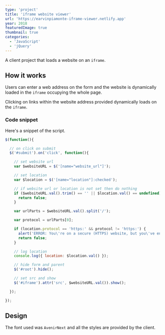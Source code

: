 ```yaml
---
type: 'project'
title: 'iframe website viewer'
url: 'https://earvinpiamonte-iframe-viewer.netlify.app'
year: 2018
featuredImage: true
thumbnail: true
categories:
  - 'JavaScript'
  - 'jQuery'
---
```


A client project that loads a website on an `iframe`.

## How it works

Users can enter a web address on the form and the website is dynamically loaded in the `iframe` occupying the whole page.

Clicking on links within the website address provided dynamically loads on the `iframe`.

### Code snippet

Here's a snippet of the script.

```js:script.js
$(function(){

  // on click on submit
  $('#submit').on('click', function(){

    // set website url
    var $websiteURL = $('[name="website_url"]');

    // set location
    var $location = $('[name="location"]:checked');

    // if website url or location is not set then do nothing
    if ($websiteURL.val().trim() == '' || $location.val() == undefined) {
      return false;
    }

    var urlParts = $websiteURL.val().split('/');

    var protocol = urlParts[0];

    if (location.protocol == 'https:' && protocol != 'https:') {
      alert('ERROR: You\'re on a secure (HTTPS) website, but you\'ve entered a non-secure site.');
      return false;
    }

    // log location
    console.log({ location: $location.val() });

    // hide form and parent
    $('#root').hide();

    // set src and show
    $('#iframe').attr('src', $websiteURL.val()).show();

  });

});

```

## Design

The font used was `AvenirNext` and all the styles are provided by the client.
